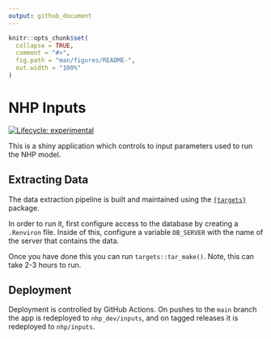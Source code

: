 ```yaml
---
output: github_document
---
```


<!-- README.md is generated from README.Rmd. Please edit that file -->

```r
knitr::opts_chunk$set(
  collapse = TRUE,
  comment = "#>",
  fig.path = "man/figures/README-",
  out.width = "100%"
)
```

# NHP Inputs

<!-- badges: start -->
[![Lifecycle: experimental](https://img.shields.io/badge/lifecycle-experimental-orange.svg)](https://lifecycle.r-lib.org/articles/stages.html#experimental)
<!-- badges: end -->

This is a shiny application which controls to input parameters used to run the NHP model.

## Extracting Data

The data extraction pipeline is built and maintained using the [`{targets}`](https://books.ropensci.org/targets/) package.

In order to run it, first configure access to the database by creating a `.Renviron` file. Inside of this, configure a variable `DB_SERVER` with the name of the server that contains the data.

Once you have done this you can run `targets::tar_make()`. Note, this can take 2-3 hours to run.

## Deployment

Deployment is controlled by GitHub Actions. On pushes to the `main` branch the app is redeployed to `nhp_dev/inputs`, and on tagged releases it is redeployed to `nhp/inputs`.